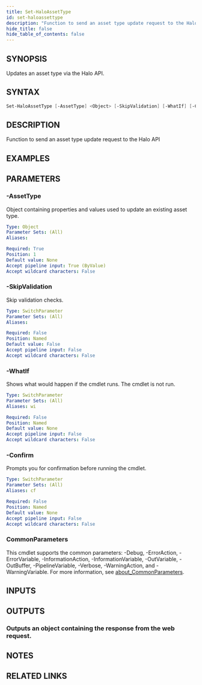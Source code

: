 ```yaml
---
title: Set-HaloAssetType
id: set-haloassettype
description: "Function to send an asset type update request to the Halo API"
hide_title: false
hide_table_of_contents: false
---
```


## SYNOPSIS

Updates an asset type via the Halo API.

## SYNTAX

```powershell
Set-HaloAssetType [-AssetType] <Object> [-SkipValidation] [-WhatIf] [-Confirm] [<CommonParameters>]
```

## DESCRIPTION

Function to send an asset type update request to the Halo API

## EXAMPLES

## PARAMETERS

### -AssetType

Object containing properties and values used to update an existing asset type.

```yaml
Type: Object
Parameter Sets: (All)
Aliases:

Required: True
Position: 1
Default value: None
Accept pipeline input: True (ByValue)
Accept wildcard characters: False
```

### -SkipValidation

Skip validation checks.

```yaml
Type: SwitchParameter
Parameter Sets: (All)
Aliases:

Required: False
Position: Named
Default value: False
Accept pipeline input: False
Accept wildcard characters: False
```

### -WhatIf

Shows what would happen if the cmdlet runs.
The cmdlet is not run.

```yaml
Type: SwitchParameter
Parameter Sets: (All)
Aliases: wi

Required: False
Position: Named
Default value: None
Accept pipeline input: False
Accept wildcard characters: False
```

### -Confirm

Prompts you for confirmation before running the cmdlet.

```yaml
Type: SwitchParameter
Parameter Sets: (All)
Aliases: cf

Required: False
Position: Named
Default value: None
Accept pipeline input: False
Accept wildcard characters: False
```

### CommonParameters

This cmdlet supports the common parameters: -Debug, -ErrorAction, -ErrorVariable, -InformationAction, -InformationVariable, -OutVariable, -OutBuffer, -PipelineVariable, -Verbose, -WarningAction, and -WarningVariable. For more information, see [about_CommonParameters](http://go.microsoft.com/fwlink/?LinkID=113216).

## INPUTS

## OUTPUTS

### Outputs an object containing the response from the web request.

## NOTES

## RELATED LINKS
